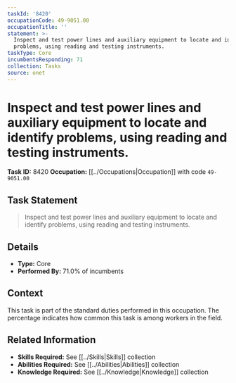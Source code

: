 ```yaml
---
taskId: '8420'
occupationCode: 49-9051.00
occupationTitle: ''
statement: >-
  Inspect and test power lines and auxiliary equipment to locate and identify
  problems, using reading and testing instruments.
taskType: Core
incumbentsResponding: 71
collection: Tasks
source: onet
---
```

# Inspect and test power lines and auxiliary equipment to locate and identify problems, using reading and testing instruments.

**Task ID:** 8420
**Occupation:** [[../Occupations|Occupation]] with code `49-9051.00`

## Task Statement

> Inspect and test power lines and auxiliary equipment to locate and identify problems, using reading and testing instruments.

## Details

- **Type:** Core
- **Performed By:** 71.0% of incumbents

## Context

This task is part of the standard duties performed in this occupation. The percentage indicates how common this task is among workers in the field.

## Related Information

- **Skills Required:** See [[../Skills|Skills]] collection
- **Abilities Required:** See [[../Abilities|Abilities]] collection
- **Knowledge Required:** See [[../Knowledge|Knowledge]] collection
